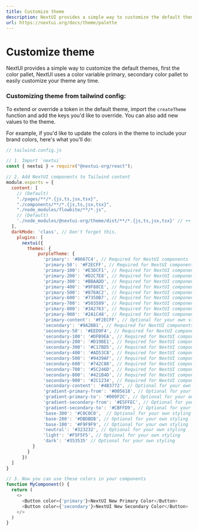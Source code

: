 ```yaml
---
title: Customize theme
description: NextUI provides a simple way to customize the default themes.
url: https://nextui.org/docs/theme/palette
---
```


# Customize theme

NextUI provides a simple way to customize the default themes, first the color pallet, NextUI uses a color variable primary, secondary color pallet to easily customize your theme any time.

### Customizing theme from tailwind config:

To extend or override a token in the default theme, import the `createTheme` function and add the keys you'd like to override.
You can also add new values to the theme.

For example, if you'd like to update the colors in the theme to include your brand colors, here's what you'll do:

```js
// tailwind.config.js

// 1. Import `nextui`
const { nextui } = require("@nextui-org/react");

// 2. Add NextUI components to Tailwind content
module.exports = {
  content: [
    // (Default)
    "./pages/**/*.{js,ts,jsx,tsx}",
    "./components/**/*.{js,ts,jsx,tsx}",
    "./node_modules/flowbite/**/*.js",
    // (Default)
    './node_modules/@nextui-org/theme/dist/**/*.{js,ts,jsx,tsx}' // ++ this line
  ],
  darkMode: 'class', // Don't forget this.
    plugins: [
      nextui({
        themes: {
            purpleTheme: {
              'primary': '#8667C4', // Required for NextUI components
              'primary-50': '#F2ECFF', // Required for NextUI components
              'primary-100': '#E3DCF1', // Required for NextUI components
              'primary-200': '#D2C7E8', // Required for NextUI components
              'primary-300': '#BBAADD', // Required for NextUI components
              'primary-400': '#9F88CE', // Required for NextUI components
              'primary-500': '#876AC2', // Required for NextUI components
              'primary-600': '#7350B7', // Required for NextUI components
              'primary-700': '#503589', // Required for NextUI components
              'primary-800': '#3A2763', // Required for NextUI components
              'primary-900': '#2A1C48', // Required for NextUI components
              'primary-content': '#F2ECFF', // Optional for your own styling
              'secondary': '#9A2BB1', // Required for NextUI components
              'secondary-50': '#EED9F4', // Required for NextUI components
              'secondary-100': '#DFB9EA', // Required for NextUI components
              'secondary-200': '#D19BE1', // Required for NextUI components
              'secondary-300': '#C17BD5', // Required for NextUI components
              'secondary-400': '#AD53C8', // Required for NextUI components
              'secondary-500': '#9439AF', // Required for NextUI components
              'secondary-600': '#742C88', // Required for NextUI components
              'secondary-700': '#5C246D', // Required for NextUI components
              'secondary-800': '#421B4D', // Required for NextUI components
              'secondary-900': '#2C1234', // Required for NextUI components
              'secondary-content': '#4B3772', // Optional for your own styling
              'gradient-primary-from': '#005618', // Optional for your own styling
              'gradient-primary-to': '#009F2C', // Optional for your own styling
              'gradient-secondary-from': '#E5FFEC', // Optional for your own styling
              'gradient-secondary-to': '#CBFFD9', // Optional for your own styling
              'base-300': '#C0C0C0',  // Optional for your own styling
              'base-200': '#DBDBDB', // Optional for your own styling
              'base-100': '#F9F9F9', // Optional for your own styling 
              'neutral': '#323232', // Optional for your own styling
              'light': '#F5F5F5', // Optional for your own styling
              'dark': '#353535' // Optional for your own styling
          }
        }
      })
  ]
}

// 3. Now you can use these colors in your components
function MyComponent() {
  return (
    <>
      <Button color={'primary'}>NextUI New Primary Color</Button>
      <Button color={'secondary'}>NextUI New Secondary Color</Button>
    </>
  )
}
```
